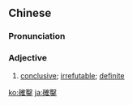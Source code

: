 {{also|确凿}}
==Chinese==
{{zh-forms|s=确凿}}

===Pronunciation===
{{zh-pron
|m=quèzáo,tl=y
|c=kok3 zok6
|mn=qz,xm,zz:khak-chha̍k
|cat=a
}}

===Adjective===
{{zh-adj}}

# [[conclusive]]; [[irrefutable]]; [[definite]]

{{zh-cat|Advanced}}

[[ko:確鑿]]
[[ja:確鑿]]